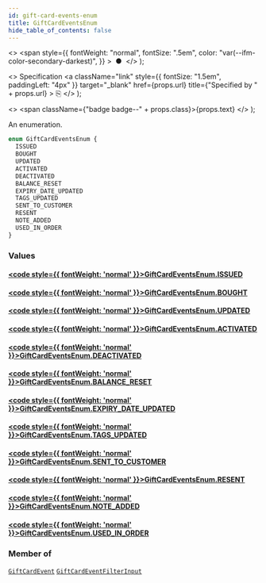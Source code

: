 ```yaml
---
id: gift-card-events-enum
title: GiftCardEventsEnum
hide_table_of_contents: false
---
```


  <>
    <span
      style={{
        fontWeight: "normal",
        fontSize: ".5em",
        color: "var(--ifm-color-secondary-darkest)",
      }}
    >
      &nbsp;●&nbsp;
    </span>
  </>
);

  <>
    Specification
    <a
      className="link"
      style={{ fontSize: "1.5em", paddingLeft: "4px" }}
      target="\_blank"
      href={props.url}
      title={"Specified by " + props.url}
    >
      ⎘
    </a>
  </>
);

  <>
    <span className={"badge badge--" + props.class}>{props.text}</span>
  </>
);

An enumeration.

```graphql
enum GiftCardEventsEnum {
  ISSUED
  BOUGHT
  UPDATED
  ACTIVATED
  DEACTIVATED
  BALANCE_RESET
  EXPIRY_DATE_UPDATED
  TAGS_UPDATED
  SENT_TO_CUSTOMER
  RESENT
  NOTE_ADDED
  USED_IN_ORDER
}
```

### Values

#### [<code style={{ fontWeight: 'normal' }}>GiftCardEventsEnum.<b>ISSUED</b></code>](#)

>

#### [<code style={{ fontWeight: 'normal' }}>GiftCardEventsEnum.<b>BOUGHT</b></code>](#)

>

#### [<code style={{ fontWeight: 'normal' }}>GiftCardEventsEnum.<b>UPDATED</b></code>](#)

>

#### [<code style={{ fontWeight: 'normal' }}>GiftCardEventsEnum.<b>ACTIVATED</b></code>](#)

>

#### [<code style={{ fontWeight: 'normal' }}>GiftCardEventsEnum.<b>DEACTIVATED</b></code>](#)

>

#### [<code style={{ fontWeight: 'normal' }}>GiftCardEventsEnum.<b>BALANCE_RESET</b></code>](#)

>

#### [<code style={{ fontWeight: 'normal' }}>GiftCardEventsEnum.<b>EXPIRY_DATE_UPDATED</b></code>](#)

>

#### [<code style={{ fontWeight: 'normal' }}>GiftCardEventsEnum.<b>TAGS_UPDATED</b></code>](#)

>

#### [<code style={{ fontWeight: 'normal' }}>GiftCardEventsEnum.<b>SENT_TO_CUSTOMER</b></code>](#)

>

#### [<code style={{ fontWeight: 'normal' }}>GiftCardEventsEnum.<b>RESENT</b></code>](#)

>

#### [<code style={{ fontWeight: 'normal' }}>GiftCardEventsEnum.<b>NOTE_ADDED</b></code>](#)

>

#### [<code style={{ fontWeight: 'normal' }}>GiftCardEventsEnum.<b>USED_IN_ORDER</b></code>](#)

>

### Member of

[`GiftCardEvent`](../../../storefront/miscellaneous/objects/gift-card-event) <Badge class="secondary" text="object"/><Bullet />[`GiftCardEventFilterInput`](../../../storefront/gift-cards/inputs/gift-card-event-filter-input) <Badge class="secondary" text="input"/>
